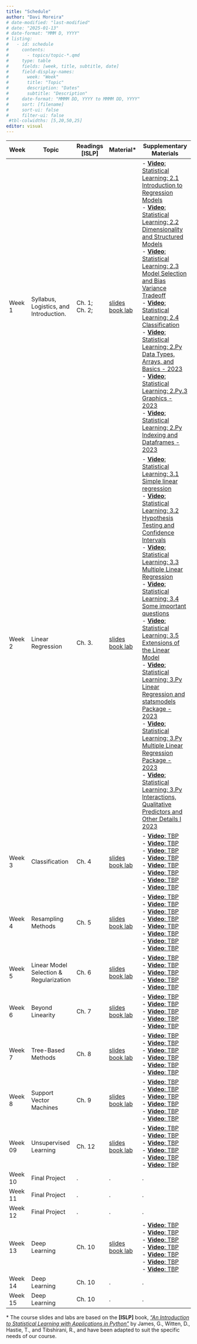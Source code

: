 ```yaml
---
title: "Schedule"
author: "Davi Moreira"
# date-modified: "last-modified"
# date: "2025-01-13"
# date-format: "MMM D, YYYY"
# listing:
#   - id: schedule
#     contents:
#       - topics/topic-*.qmd
#     type: table
#     fields: [week, title, subtitle, date]
#     field-display-names:
#       week: "Week"
#       title: "Topic"
#       description: "Dates"
#       subtitle: "Description"
#     date-format: "MMMM DD, YYYY to MMMM DD, YYYY"
#     sort: [filename]
#     sort-ui: false
#     filter-ui: false
 #tbl-colwidths: [5,20,50,25]
editor: visual
---
```


| Week | Topic | Readings \[ISLP\] | Material\* | Supplementary Materials |
|----------|----------|----------|----------|-----------------------------------|
| Week 1 | Syllabus, Logistics, and Introduction. | Ch. 1; Ch. 2; | [slides](/lecture_slides/01_introduction/01_introduction.html){target="_blank"}<br>[book lab](https://colab.research.google.com/github/intro-stat-learning/ISLP_labs/blob/v2.2/Ch02-statlearn-lab.ipynb){target="_blank"} | \- [**Video**: Statistical Learning: 2.1 Introduction to Regression Models](https://www.youtube.com/watch?v=ox0cKk7h4o0&list=PLoROMvodv4rOzrYsAxzQyHb8n_RWNuS1e&index=5){target="_blank"}<br>- [**Video**: Statistical Learning: 2.2 Dimensionality and Structured Models](https://www.youtube.com/watch?v=uFwbrdvrAJs&list=PLoROMvodv4rOzrYsAxzQyHb8n_RWNuS1e&index=5){target="_blank"}<br>- [**Video**: Statistical Learning: 2.3 Model Selection and Bias Variance Tradeoff](https://www.youtube.com/watch?v=pvcEQfcO3pk&list=PLoROMvodv4rOzrYsAxzQyHb8n_RWNuS1e&index=6){target="_blank"}<br>- [**Video**: Statistical Learning: 2.4 Classification](https://www.youtube.com/watch?v=BMJQ3LQ_QKU&list=PLoROMvodv4rOzrYsAxzQyHb8n_RWNuS1e&index=7){target="_blank"}<br>- [**Video**: Statistical Learning: 2.Py Data Types, Arrays, and Basics - 2023](https://www.youtube.com/watch?v=Cv1sx_HNRHM&list=PLoROMvodv4rNHU1-iPeDRH-J0cL-CrIda&index=3){target="_blank"}<br>- [**Video**: Statistical Learning: 2.Py.3 Graphics - 2023](https://www.youtube.com/watch?v=JykmuvCY130&list=PLoROMvodv4rNHU1-iPeDRH-J0cL-CrIda&index=4){target="_blank"}<br>- [**Video**: Statistical Learning: 2.Py Indexing and Dataframes - 2023](https://www.youtube.com/watch?v=Zcb-1JmmO_U&list=PLoROMvodv4rNHU1-iPeDRH-J0cL-CrIda&index=5){target="_blank"} |
| Week 2 | Linear Regression | Ch. 3. | [slides](/lecture_slides/02_data_organization_decision/02_data_organization_decision.html){target="_blank"}<br>[book lab](#){target="_blank"} | \- [**Video**: Statistical Learning: 3.1 Simple linear regression](https://www.youtube.com/watch?v=vCHtY6Me5FI&list=PLoROMvodv4rOzrYsAxzQyHb8n_RWNuS1e&index=9){target="_blank"}<br>- [**Video**: Statistical Learning: 3.2 Hypothesis Testing and Confidence Intervals](https://www.youtube.com/watch?v=3GiWpRfkSjc&list=PLoROMvodv4rOzrYsAxzQyHb8n_RWNuS1e&index=10){target="_blank"}<br>- [**Video**: Statistical Learning: 3.3 Multiple Linear Regression](https://www.youtube.com/watch?v=o9hoLdylWKo&list=PLoROMvodv4rOzrYsAxzQyHb8n_RWNuS1e&index=11){target="_blank"}<br>- [**Video**: Statistical Learning: 3.4 Some important questions](https://www.youtube.com/watch?v=50sv4UTjE90&list=PLoROMvodv4rOzrYsAxzQyHb8n_RWNuS1e&index=12){target="_blank"}<br>- [**Video**: Statistical Learning: 3.5 Extensions of the Linear Model](https://www.youtube.com/watch?v=dEBQmiXv9fk&list=PLoROMvodv4rOzrYsAxzQyHb8n_RWNuS1e&index=13){target="_blank"}<br>- [**Video**: Statistical Learning: 3.Py Linear Regression and statsmodels Package - 2023](https://www.youtube.com/watch?v=mKalBNrxToU&list=PLoROMvodv4rNHU1-iPeDRH-J0cL-CrIda&index=6){target="_blank"}<br>- [**Video**: Statistical Learning: 3.Py Multiple Linear Regression Package - 2023](https://www.youtube.com/watch?v=pGOr3HZhUZQ&list=PLoROMvodv4rNHU1-iPeDRH-J0cL-CrIda&index=7){target="_blank"}<br>- [**Video**: Statistical Learning: 3.Py Interactions, Qualitative Predictors and Other Details I 2023](https://www.youtube.com/watch?v=d0K2mDclyXM&list=PLoROMvodv4rNHU1-iPeDRH-J0cL-CrIda&index=8){target="_blank"} |
| Week 3 | Classification | Ch. 4 | [slides](/lecture_slides/04_classification/04_classification.html){target="_blank"}<br>[book lab](#){target="_blank"} | \- [**Video**: TBP](#){target="_blank"}<br>- [**Video**: TBP](#){target="_blank"}<br>- [**Video**: TBP](#){target="_blank"}<br>- [**Video**: TBP](#){target="_blank"}<br>- [**Video**: TBP](#){target="_blank"}<br>- [**Video**: TBP](#){target="_blank"}<br>- [**Video**: TBP](#){target="_blank"}<br>- [**Video**: TBP](#){target="_blank"} |
| Week 4 | Resampling Methods | Ch. 5 | [slides](/lecture_slides/05_resampling_methods/05_resampling_methods.html){target="_blank"}<br>[book lab](#){target="_blank"} | \- [**Video**: TBP](#){target="_blank"}<br>- [**Video**: TBP](#){target="_blank"}<br>- [**Video**: TBP](#){target="_blank"}<br>- [**Video**: TBP](#){target="_blank"}<br>- [**Video**: TBP](#){target="_blank"}<br>- [**Video**: TBP](#){target="_blank"}<br>- [**Video**: TBP](#){target="_blank"}<br>- [**Video**: TBP](#){target="_blank"} |
| Week 5 | Linear Model Selection & Regularization | Ch. 6 | [slides](/lecture_slides/06_model_selection/06_model_selection.html){target="_blank"}<br>[book lab](#){target="_blank"} | \- [**Video**: TBP](#){target="_blank"}<br>- [**Video**: TBP](#){target="_blank"}<br>- [**Video**: TBP](#){target="_blank"}<br>- [**Video**: TBP](#){target="_blank"}<br>- [**Video**: TBP](#){target="_blank"} |
| Week 6 | Beyond Linearity | Ch. 7 | [slides](/lecture_slides/07_beyond_linearity/07_beyond_linearity.html){target="_blank"}<br>[book lab](#){target="_blank"} | \- [**Video**: TBP](#){target="_blank"}<br>- [**Video**: TBP](#){target="_blank"}<br>- [**Video**: TBP](#){target="_blank"}<br>- [**Video**: TBP](#){target="_blank"}<br>- [**Video**: TBP](#){target="_blank"} |
| Week 7 | Tree-Based Methods | Ch. 8 | [slides](/lecture_slides/08_tree_based_methods/08_tree_based_methods.html){target="_blank"}<br>[book lab](#){target="_blank"} | \- [**Video**: TBP](#){target="_blank"}<br>- [**Video**: TBP](#){target="_blank"}<br>- [**Video**: TBP](#){target="_blank"}<br>- [**Video**: TBP](#){target="_blank"}<br>- [**Video**: TBP](#){target="_blank"}<br>- [**Video**: TBP](#){target="_blank"} |
| Week 8 | Support Vector Machines | Ch. 9 | [slides](/lecture_slides/09_support_vector_machines/09_support_vector_machines.html){target="_blank"}<br>[book lab](#){target="_blank"} | \- [**Video**: TBP](#){target="_blank"}<br>- [**Video**: TBP](#){target="_blank"}<br>- [**Video**: TBP](#){target="_blank"}<br>- [**Video**: TBP](#){target="_blank"}<br>- [**Video**: TBP](#){target="_blank"}<br>- [**Video**: TBP](#){target="_blank"} |
| Week 09 | Unsupervised Learning | Ch. 12 | [slides](/lecture_slides/12_unsupervised_learning/12_unsupervised_learning.html){target="_blank"}<br>[book lab](#){target="_blank"} | \- [**Video**: TBP](#){target="_blank"}<br>- [**Video**: TBP](#){target="_blank"}<br>- [**Video**: TBP](#){target="_blank"}<br>- [**Video**: TBP](#){target="_blank"}<br>- [**Video**: TBP](#){target="_blank"}<br>- [**Video**: TBP](#){target="_blank"} |
| Week 10 | Final Project | . | . | . |
| Week 11 | Final Project | . | . | . |
| Week 12 | Final Project | . | . | . |
| Week 13 | Deep Learning | Ch. 10 | [slides](/lecture_slides/10_deep_learning/10_deep_learning.html){target="_blank"}<br>[book lab](#){target="_blank"} | \- [**Video**: TBP](#){target="_blank"}<br>- [**Video**: TBP](#){target="_blank"}<br>- [**Video**: TBP](#){target="_blank"}<br>- [**Video**: TBP](#){target="_blank"}<br>- [**Video**: TBP](#){target="_blank"}<br>- [**Video**: TBP](#){target="_blank"}<br>- [**Video**: TBP](#){target="_blank"} |
| Week 14 | Deep Learning | Ch. 10 | . | . |
| Week 15 | Deep Learning | Ch. 10 | . | . |

\* The course slides and labs are based on the **\[ISLP\]** book, [*"An Introduction to Statistical Learning with Applications in Python"*](https://www.statlearning.com/){target="_blank"} by James, G., Witten, D., Hastie, T., and Tibshirani, R., and have been adapted to suit the specific needs of our course.

